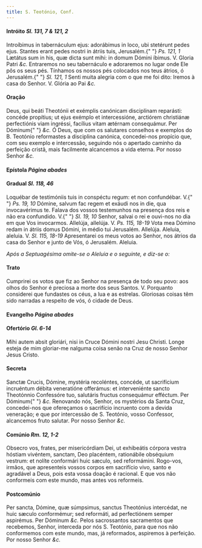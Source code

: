 ```yaml
---
title: S. Teotónio, Conf.
---
```


<h4 class="text-center">
  Intróito <em>Sl. 131, 7 & 121, 2</em>
</h4>
<div class="grid grid-cols-2 gap-5">
  <span class="text-justify">
    Introíbimus in tabernáculum ejus: adorábimus in loco, ubi stetérunt pedes
    ejus. Stantes erant pedes nostri in átriis tuis, Jerusalém.{" "}
    <em>Ps. 121, 1</em> Lætátus sum in his, quæ dicta sunt mihi: in domum Dómini
    íbimus. V. Gloria Patri <em>&c.</em>
  </span>
  <span class="text-justify">
    Entraremos no seu tabernáculo e adoraremos no lugar onde Ele pôs os seus
    pés. Tínhamos os nossos pés colocados nos teus átrios, ó Jerusalém.{" "}
    <em>Sl. 121, 1</em> Senti muita alegria com o que me foi dito: Iremos à casa
    do Senhor. V. Glória ao Pai <em>&c.</em>
  </span>
</div>


#### Oração
<div class="grid grid-cols-2 gap-5">
  <span class="text-justify">
    Deus, qui beáti Theotónii et exémplis canónicam disciplínam reparásti:
    concéde propítius; ut ejus exémplo et intercessióne, arctiórem christiánæ
    perfectiónis viam ingréssi, facílius vitam ætérnam consequámur. Per Dóminum{" "}
    <em>&c.</em>
  </span>
  <span class="text-justify">
    Ó Deus, que com os salutares conselhos e exemplos do B. Teotónio reformastes
    a disciplina canónica, concedei-nos propício que, com seu exemplo e
    intercessão, seguindo nós o apertado caminho da perfeição cristã, mais
    facilmente alcancemos a vida eterna. Por nosso Senhor <em>&c.</em>
  </span>
</div>

<h4 class="text-center">
  Epístola <em>Página abades</em>
</h4>

<h4 class="text-center">
  Gradual <em>Sl. 118, 46</em>
</h4>
<div class="grid grid-cols-2 gap-5">
  <span class="text-justify">
    Loquébar de testimóniis tuis in conspéctu regum: et non confundébar. V.{" "}
    <em>Ps. 19, 10</em> Dómine, salvum fac regem et exáudi nos in die, qua
    invocavérimus te.
  </span>
  <span class="text-justify">
    Falava dos vossos testemunhos na presença dos reis e não era confundido. V.{" "}
    <em>Sl. 19, 10</em> Senhor, salvai o rei e ouvi-nos no dia em que Vos
    invocarmos.
  </span>
  <span class="text-justify">
    Allelúja, allelúja. V. <em>Ps. 115, 18-19</em> Vota mea Dómino redam in
    átriis domus Dómini, in médio tui Jerusalém. Allelúja.
  </span>
  <span class="text-justify">
    Aleluia, aleluia. V. <em>Sl. 115, 18-19</em> Apresentarei os meus votos ao
    Senhor, nos átrios da casa do Senhor e junto de Vós, ó Jerusalém. Aleluia.
  </span>
</div>

<em>Após a Septuagésima omite-se o Aleluia e o seguinte, e diz-se o:</em>


#### Trato
<div class="grid grid-cols-2 gap-5">

<span class="text-justify">

</span>
<span class="text-justify">
Cumprirei os votos que fiz ao Senhor na presença de todo seu povo: aos olhos do Senhor é preciosa a morte dos seus Santos. V. Porquanto considerei que fundastes os céus, a lua e as estrelas. Gloriosas coisas têm sido narradas a respeito de vós, ó cidade de Deus.
</span>
</div>

<h4 class="text-center">
  Evangelho <em>Página abades</em>
</h4>

<h4 class="text-center">
  Ofertório <em>Gl. 6-14</em>
</h4>
<div class="grid grid-cols-2 gap-5">
  <span class="text-justify">
    Mihi autem absit gloriári, nisi in Cruce Dómini nostri Jesu Christi.
  </span>
  <span class="text-justify">
    Longe esteja de mim gloriar-me nalguma coisa senão na Cruz de nosso Senhor
    Jesus Cristo.
  </span>
</div>


#### Secreta
<div class="grid grid-cols-2 gap-5">
  <span class="text-justify">
    Sanctæ Crucis, Dómine, mystéria recoléntes, concéde, ut sacrifícium
    incruéntum débita veneratióne offerámus: et interveniénte sancto Theotónnio
    Confessóre tuo, salutáris fructus consequámur efféctum. Per Dóminum{" "}
    <em>&c.</em>
  </span>
  <span class="text-justify">
    Renovando nós, Senhor, os mystérios da Santa Cruz, concedei-nos que
    ofereçamos o sacrifício incruento com a devida veneração; e que por
    intercessão de S. Teotónio, vosso Confessor, alcancemos fruto salutar. Por
    nosso Senhor <em>&c.</em>
  </span>
</div>

<h4 class="text-center">
  Comúnio <em>Rm. 12, 1-2</em>
</h4>
<div class="grid grid-cols-2 gap-5">
  <span class="text-justify">
    Obsecro vos, frates, per misericórdiam Dei, ut exhibeátis córpora vestra
    hóstiam vivéntem, sanctam, Deo placéntem, rationábile obséquium vestrum: et
    nolíte conformári huic sæculo, sed reformámini.
  </span>
  <span class="text-justify">
    Rogo-vos, irmãos, que apresenteis vossos corpos em sacrifício vivo, santo e
    agradável a Deus, pois esta vossa doação é racional. E que vos não
    conformeis com este mundo, mas antes vos reformeis.
  </span>
</div>


#### Postcomúnio
<div class="grid grid-cols-2 gap-5">
  <span class="text-justify">
    Per sancta, Dómine, quæ súmpsimus, sanctus Theotónius intercédat, ne huic
    sæculo conformémur; sed reformáti, ad perfectiónem semper aspirémus. Per
    Dóminum <em>&c.</em>
  </span>
  <span class="text-justify">
    Pelos sacrossantos sacramentos que recebemos, Senhor, interceda por nós S.
    Teotónio, para que nos não conformemos com este mundo, mas, já reformados,
    aspiremos à perfeição. Por nosso Senhor <em>&c.</em>
  </span>
</div>

